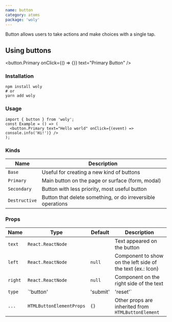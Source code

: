 ```yaml
---
name: button
category: atoms
package: 'woly'
---
```



Button allows users to take actions and make choices with a single tap.

## Using buttons

<button.Primary onClick={() => {}} text="Primary Button" />

### Installation

```shell
npm install woly
# or
yarn add woly
```

### Usage

```tsx
import { button } from 'woly';
const Example = () => (
  <button.Primary text="Hello world" onClick={(event) => console.info('Hi!')} />
);
```

### Kinds

| Name          | Description                                                 |
| ------------- | ----------------------------------------------------------- |
| `Base`        | Useful for creating a new kind of buttons                   |
| `Primary`     | Main button on the page or surface (form, modal)            |
| `Secondary`   | Button with less priority, most useful button               |
| `Destructive` | Button that delete something, or do irreversible operations |

### Props

| Name    | Type                     | Default  | Description                                                |
| ------- | ------------------------ | -------- | ---------------------------------------------------------- |
| `text`  | `React.ReactNode`        |          | Text appeared on the button                                |
| `left`  | `React.ReactNode`        | `null`   | Component to show on the left side of the text (ex.: Icon) |
| `right` | `React.ReactNode`        | `null`   | Component on the right side of the text                    |
| `type`  | `'button'                | 'submit' | 'reset'`                                                   | `'button'` | HTML type of the button |
| `...`   | `HTMLButtonElementProps` | `{}`     | Other props are inherited from `HTMLButtonElement`         |

